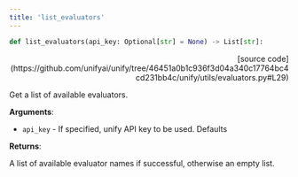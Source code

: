 ```yaml
---
title: 'list_evaluators'
---
```


```python
def list_evaluators(api_key: Optional[str] = None) -> List[str]:
```

<p align="right">[source code](https://github.com/unifyai/unify/tree/46451a0b1c936f3d04a340c17764bc4cd231bb4c/unify/utils/evaluators.py#L29)</p>

Get a list of available evaluators.

**Arguments**:

- `api_key` - If specified, unify API key to be used. Defaults



**Returns**:

A list of available evaluator names if successful, otherwise an empty list.